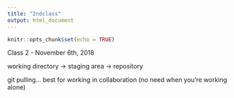 ```yaml
---
title: "2ndclass"
output: html_document
---
```


```r
knitr::opts_chunk$set(echo = TRUE)
```


Class 2 - November 6th, 2018

working directory -> staging area -> repository 

git pulling... best for working in collaboration (no need when you're working alone)


```r

```

```r

```


